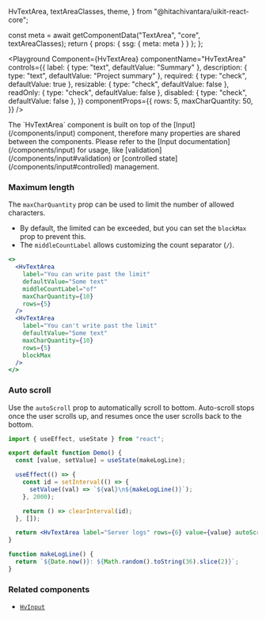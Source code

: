   HvTextArea,
  textAreaClasses,
  theme,
} from "@hitachivantara/uikit-react-core";


  const meta = await getComponentData("TextArea", "core", textAreaClasses);
  return { props: { ssg: { meta: meta } } };
};

<Description />

<Page>

<Playground
  Component={HvTextArea}
  componentName="HvTextArea"
  controls={{
    label: { type: "text", defaultValue: "Summary" },
    description: { type: "text", defaultValue: "Project summary" },
    required: { type: "check", defaultValue: true },
    resizable: { type: "check", defaultValue: false },
    readOnly: { type: "check", defaultValue: false },
    disabled: { type: "check", defaultValue: false },
  }}
  componentProps={{
    rows: 5,
    maxCharQuantity: 50,
  }}
/>

<Callout type="info">
  The `HvTextArea` component is built on top of the [Input](/components/input)
  component, therefore many properties are shared between the components. Please
  refer to the [Input documentation](/components/input) for usage, like
  [validation](/components/input#validation) or [controlled
  state](/components/input#controlled) management.
</Callout>

### Maximum length

The `maxCharQuantity` prop can be used to limit the number of allowed characters.

- By default, the limited can be exceeded, but you can set the `blockMax` prop to prevent this.
- The `middleCountLabel` allows customizing the count separator (`/`).

```jsx live
<>
  <HvTextArea
    label="You can write past the limit"
    defaultValue="Some text"
    middleCountLabel="of"
    maxCharQuantity={10}
    rows={5}
  />
  <HvTextArea
    label="You can't write past the limit"
    defaultValue="Some text"
    maxCharQuantity={10}
    rows={5}
    blockMax
  />
</>
```

### Auto scroll

Use the `autoScroll` prop to automatically scroll to bottom. Auto-scroll stops once the user scrolls up, and resumes once the user scrolls back to the bottom.

```jsx live
import { useEffect, useState } from "react";

export default function Demo() {
  const [value, setValue] = useState(makeLogLine);

  useEffect(() => {
    const id = setInterval(() => {
      setValue((val) => `${val}\n${makeLogLine()}`);
    }, 2000);

    return () => clearInterval(id);
  }, []);

  return <HvTextArea label="Server logs" rows={6} value={value} autoScroll />;
}

function makeLogLine() {
  return `${Date.now()}: ${Math.random().toString(36).slice(2)}`;
}
```

### Related components

- [`HvInput`](/components/input)

</Page>
